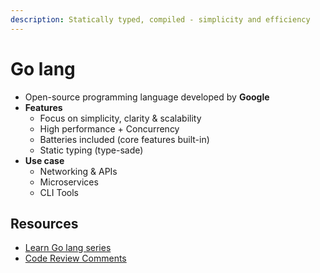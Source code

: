 ```yaml
---
description: Statically typed, compiled - simplicity and efficiency
---
```


# Go lang

- Open-source programming language developed by **Google**
- **Features**
  - Focus on simplicity, clarity & scalability
  - High performance + Concurrency
  - Batteries included (core features built-in)
  - Static typing (type-sade)
- **Use case**
  - Networking & APIs
  - Microservices
  - CLI Tools


<Setting />
<Basic />
<Flow />
<Function />
<DataStructure />
<Structs />
<ErrorHandling />
<Concurrency />
<Testing />

## Resources

- [Learn Go lang series](https://golangbot.com/learn-golang-series/)
- [Code Review Comments](https://go.dev/wiki/CodeReviewComments)
